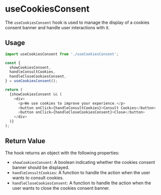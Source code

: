 
<Meta title="Hooks/useCookiesConsent" />

# useCookiesConsent

The `useCookiesConsent` hook is used to manage the display of a cookies consent banner and handle user interactions with it.

## Usage

```typescript
import useCookiesConsent from './useCookiesConsent';

const {
  showCookiesConsent,
  handleConsultCookies,
  handleCloseCookiesConsent,
} = useCookiesConsent();

return (
  {showCookiesConsent && (
    <div>
      <p>We use cookies to improve your experience.</p>
      <button onClick={handleConsultCookies}>Consult Cookies</button>
      <button onClick={handleCloseCookiesConsent}>Close</button>
    </div>
  )}
);
```

## Return Value

The hook returns an object with the following properties:

- `showCookiesConsent`: A boolean indicating whether the cookies consent banner should be displayed.
- `handleConsultCookies`: A function to handle the action when the user wants to consult cookies.
- `handleCloseCookiesConsent`: A function to handle the action when the user wants to close the cookies consent banner.
